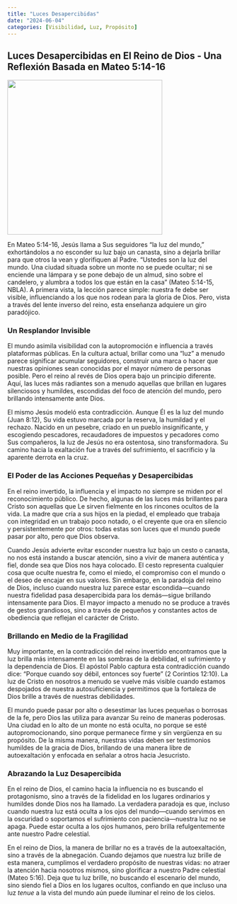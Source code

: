 ```yaml
---
title: "Luces Desapercibidas"
date: "2024-06-04"
categories: [Visibilidad, Luz, Propósito]
---
```


## Luces Desapercibidas en El Reino de Dios - Una Reflexión Basada en Mateo 5:14-16

![](matt515.jpeg){fig-align="center" width="350"}

En Mateo 5:14-16, Jesús llama a Sus seguidores “la luz del mundo,” exhortándolos a no esconder su luz bajo un canasta, sino a dejarla brillar para que otros la vean y glorifiquen al Padre. “Ustedes son la luz del mundo. Una ciudad situada sobre un monte no se puede ocultar; ni se enciende una lámpara y se pone debajo de un almud, sino sobre el candelero, y alumbra a todos los que están en la casa” (Mateo 5:14-15, NBLA). A primera vista, la lección parece simple: nuestra fe debe ser visible, influenciando a los que nos rodean para la gloria de Dios. Pero, vista a través del lente inverso del reino, esta enseñanza adquiere un giro paradójico.

### Un Resplandor Invisible

El mundo asimila visibilidad con la autopromoción e influencia a través plataformas públicas. En la cultura actual, brillar como una “luz” a menudo parece significar acumular seguidores, construir una marca o hacer que nuestras opiniones sean conocidas por el mayor número de personas posible. Pero el reino al revés de Dios opera bajo un principio diferente. Aquí, las luces más radiantes son a menudo aquellas que brillan en lugares silenciosos y humildes, escondidas del foco de atención del mundo, pero brillando intensamente ante Dios.

El mismo Jesús modeló esta contradicción. Aunque Él es la luz del mundo (Juan 8:12), Su vida estuvo marcada por la reserva, la humildad y el rechazo. Nacido en un pesebre, criado en un pueblo insignificante, y escogiendo pescadores, recaudadores de impuestos y pecadores como Sus compañeros, la luz de Jesús no era ostentosa, sino transformadora. Su camino hacia la exaltación fue a través del sufrimiento, el sacrificio y la aparente derrota en la cruz.

### El Poder de las Acciones Pequeñas y Desapercibidas

En el reino invertido, la influencia y el impacto no siempre se miden por el reconocimiento público. De hecho, algunas de las luces más brillantes para Cristo son aquellas que Le sirven fielmente en los rincones ocultos de la vida. La madre que cría a sus hijos en la piedad, el empleado que trabaja con integridad en un trabajo poco notado, o el creyente que ora en silencio y persistentemente por otros: todas estas son luces que el mundo puede pasar por alto, pero que Dios observa.

Cuando Jesús advierte evitar esconder nuestra luz bajo un cesto o canasta, no nos está instando a buscar atención, sino a vivir de manera auténtica y fiel, donde sea que Dios nos haya colocado. El cesto representa cualquier cosa que oculte nuestra fe, como el miedo, el compromiso con el mundo o el deseo de encajar en sus valores. Sin embargo, en la paradoja del reino de Dios, incluso cuando nuestra luz parece estar escondida—cuando nuestra fidelidad pasa desapercibida para los demás—sigue brillando intensamente para Dios. El mayor impacto a menudo no se produce a través de gestos grandiosos, sino a través de pequeños y constantes actos de obediencia que reflejan el carácter de Cristo.

### Brillando en Medio de la Fragilidad

Muy importante, en la contradicción del reino invertido encontramos que la luz brilla más intensamente en las sombras de la debilidad, el sufrimiento y la dependencia de Dios. El apóstol Pablo captura esta contradicción cuando dice: “Porque cuando soy débil, entonces soy fuerte” (2 Corintios 12:10). La luz de Cristo en nosotros a menudo se vuelve más visible cuando estamos despojados de nuestra autosuficiencia y permitimos que la fortaleza de Dios brille a través de nuestras debilidades.

El mundo puede pasar por alto o desestimar las luces pequeñas o borrosas de la fe, pero Dios las utiliza para avanzar Su reino de maneras poderosas. Una ciudad en lo alto de un monte no está oculta, no porque se esté autopromocionando, sino porque permanece firme y sin vergüenza en su propósito. De la misma manera, nuestras vidas deben ser testimonios humildes de la gracia de Dios, brillando de una manera libre de autoexaltación y enfocada en señalar a otros hacia Jesucristo.

### Abrazando la Luz Desapercibida

En el reino de Dios, el camino hacia la influencia no es buscando el protagonismo, sino a través de la fidelidad en los lugares ordinarios y humildes donde Dios nos ha llamado. La verdadera paradoja es que, incluso cuando nuestra luz está oculta a los ojos del mundo—cuando servimos en la oscuridad o soportamos el sufrimiento con paciencia—nuestra luz no se apaga. Puede estar oculta a los ojos humanos, pero brilla refulgentemente ante nuestro Padre celestial.

En el reino de Dios, la manera de brillar no es a través de la autoexaltación, sino a través de la abnegación. Cuando dejamos que nuestra luz brille de esta manera, cumplimos el verdadero propósito de nuestras vidas: no atraer la atención hacia nosotros mismos, sino glorificar a nuestro Padre celestial (Mateo 5:16). Deja que tu luz brille, no buscando el escenario del mundo, sino siendo fiel a Dios en los lugares ocultos, confiando en que incluso una luz *tenue* a la vista del mundo aún puede iluminar el reino de los cielos.
